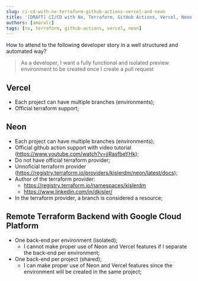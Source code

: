 ```yaml
---
slug: ci-cd-with-nx-terraform-github-actions-vercel-and-neon
title: '[DRAFT] CI/CD with Nx, Terraform, GitHub Actions, Vercel, Neon and Google Cloud Platform'
authors: [amaralc]
tags: [nx, terraform, github-actions, vercel, neon]
---
```


How to attend to the following developer story in a well structured and automated way?

> As a developer, I want a fully functional and isolated preview environment to be created once I create a pull request

## Vercel

- Each project can have multiple branches (environments);
- Official terraform support;

## Neon

- Each project can have multiple branches (environments);
- Official github action support with video tutorial (https://www.youtube.com/watch?v=jjRasfbeYHk);
- Do not have official terraform provider;
- Unnoficial terraform provider (https://registry.terraform.io/providers/kislerdm/neon/latest/docs);
- Author of the terraform provider:
  - https://registry.terraform.io/namespaces/kislerdm
  - https://www.linkedin.com/in/dkisler/
- In the terraform provider, a branch is considered a resource;

## Remote Terraform Backend with Google Cloud Platform

- One back-end per environment (isolated);
  - I cannot make proper use of Neon and Vercel features if I separate the back-end per environment;
- One back-end per project (shared);
  - I can make proper use of Neon and Vercel features since the environment will be created in the same project;
